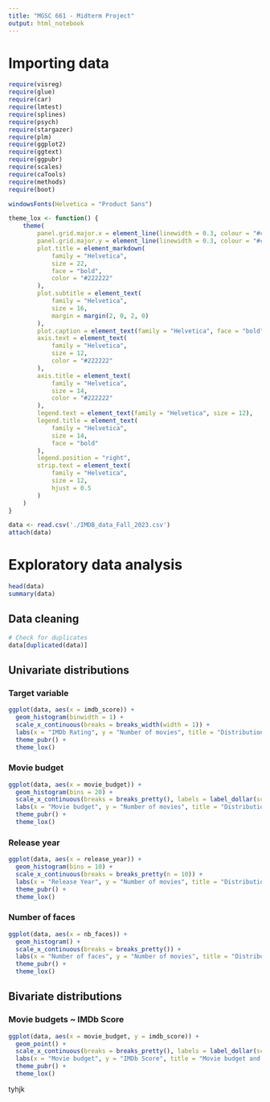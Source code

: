 ```yaml
---
title: "MGSC 661 - Midterm Project"
output: html_notebook
---
```



# Importing data
```r
require(visreg)
require(glue)
require(car)
require(lmtest)
require(splines)
require(psych)
require(stargazer)
require(plm)
require(ggplot2)
require(ggtext)
require(ggpubr)
require(scales)
require(caTools)
require(methods)
require(boot)

windowsFonts(Helvetica = "Product Sans")
```

```r
theme_lox <- function() {
    theme(
        panel.grid.major.x = element_line(linewidth = 0.3, colour = "#cbcbcb"),
        panel.grid.major.y = element_line(linewidth = 0.3, colour = "#cbcbcb"),
        plot.title = element_markdown(
            family = "Helvetica",
            size = 22,
            face = "bold",
            color = "#222222"
        ),
        plot.subtitle = element_text(
            family = "Helvetica",
            size = 16,
            margin = margin(2, 0, 2, 0)
        ),
        plot.caption = element_text(family = "Helvetica", face = "bold"),
        axis.text = element_text(
            family = "Helvetica",
            size = 12,
            color = "#222222"
        ),
        axis.title = element_text(
            family = "Helvetica",
            size = 14,
            color = "#222222"
        ),
        legend.text = element_text(family = "Helvetica", size = 12),
        legend.title = element_text(
            family = "Helvetica",
            size = 14,
            face = "bold"
        ),
        legend.position = "right",
        strip.text = element_text(
            family = "Helvetica",
            size = 12,
            hjust = 0.5
        )
    )
}
```

```r
data <- read.csv('./IMDB_data_Fall_2023.csv')
attach(data)
```

# Exploratory data analysis

```r
head(data)
summary(data)
```


## Data cleaning

```r
# Check for duplicates
data[duplicated(data)]
```
## Univariate distributions

### Target variable
```r
ggplot(data, aes(x = imdb_score)) + 
  geom_histogram(binwidth = 1) +
  scale_x_continuous(breaks = breaks_width(width = 1)) +
  labs(x = "IMDb Rating", y = "Number of movies", title = "Distribution of ratings") +
  theme_pubr() +
  theme_lox()
```
### Movie budget

```r
ggplot(data, aes(x = movie_budget)) + 
  geom_histogram(bins = 20) +
  scale_x_continuous(breaks = breaks_pretty(), labels = label_dollar(scale_cut = cut_short_scale())) +
  labs(x = "Movie budget", y = "Number of movies", title = "Distribution of movie budgets") +
  theme_pubr() +
  theme_lox()
```

### Release year
```r
ggplot(data, aes(x = release_year)) +
  geom_histogram(bins = 10) +
  scale_x_continuous(breaks = breaks_pretty(n = 10)) +
  labs(x = "Release Year", y = "Number of movies", title = "Distribution of release year") +
  theme_pubr() +
  theme_lox()
```
### Number of faces
```r
ggplot(data, aes(x = nb_faces)) + 
  geom_histogram() +
  scale_x_continuous(breaks = breaks_pretty()) +
  labs(x = "Number of faces", y = "Number of movies", title = "Distribution of number of faces in the movie poster") +
  theme_pubr() +
  theme_lox()
```

## Bivariate distributions

### Movie budgets ~ IMDb Score
```r
ggplot(data, aes(x = movie_budget, y = imdb_score)) +
  geom_point() +
  scale_x_continuous(breaks = breaks_pretty(), labels = label_dollar(scale_cut = cut_short_scale())) +
  labs(x = "Movie budget", y = "IMDb Score", title = "Movie budget and IMDb score") +
  theme_pubr() +
  theme_lox()
```
tyhjk